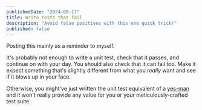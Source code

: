 ```yaml
---
publishedDate: "2024-09-17"
title: Write tests that fail
description: "Avoid false positives with this one quick trick!"
published: false
---
```


Posting this mainly as a reminder to myself.

It's probably not enough to write a unit test, check that it passes, and continue on with your day. You should also check that it can fail too. Make it expect something that's slightly different from what you _really_ want and see if it blows up in your face.

Otherwise, you might've just written the unit test equivalent of a [yes-man](https://www.merriam-webster.com/dictionary/yes-man) and it won't really provide any value for you or your meticulously-crafted test suite.

